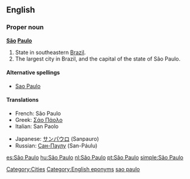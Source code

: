 ==English==
{{wikipedia}}
===Proper noun===
'''[[São]] [[Paulo]]'''

#State in southeastern [[Brazil]].
#The largest city in Brazil, and the capital of the state of São Paulo.

====Alternative spellings====
*[[Sao Paulo]]

====Translations====
{{top}}
*French: São Paulo
*Greek: [[Σάο Πάολο]]
*Italian: San Paolo
{{mid}}
*Japanese: [[サンパウロ]] (Sanpauro)
*Russian: [[Сан-Паулу]] (San-Páulu)
{{bottom}}

[[Category:Cities]]
[[Category:English eponyms]]
[[Category:English words spelled with diacritics|sao paulo]]

[[es:São Paulo]]
[[hu:São Paulo]]
[[nl:São Paulo]]
[[pt:São Paulo]]
[[simple:São Paulo]]